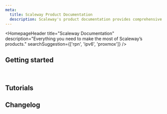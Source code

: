 ```yaml
---
meta:
  title: Scaleway Product Documentation
  description: Scaleway's product documentation provides comprehensive guides, tutorials, API references, and troubleshooting tips for managing cloud services.
---
```


<HomepageHeader
    title="Scaleway Documentation"
    description="Everything you need to make the most of Scaleway’s products."
    searchSuggestion={['rpn', 'ipv6', 'proxmox']}
/>

## Getting started

<Grid>
    <SummaryCard
        title="Take a tour"
        icon="console"
        description="Learn how to create an account and make the most of the Scaleway console."
        label="Start tour"
        url="/console/account/quickstart/"
    />
    <SummaryCard
        title="Understand quotas"
        icon="organization"
        description="Discover Organization quotas and learn how to increase them."
        label="Explore quotas"
        url="/identity-and-access-management/organizations-and-projects/additional-content/organization-quotas/"
    />
    <SummaryCard
        title="Launch your first Instance"
        icon="rocket"
        description="Create your first Instance and start running your applications."
        label="Get started"
        url="/compute/instances/quickstart/"
    />
    <SummaryCard
        title="Secure your server"
        icon="lock"
        description="Add an extra layer of safety to your server and resources with VPC."
        label="Discover VPC"
        url="/network/vpc/quickstart/"
    />
</Grid>

<br />

<ClickableBanner
    productLogo="cli"
    title="API Documentation"
    description="Discover our API and DevTools and check out integration tools for Scaleway products."
    url="https://www.scaleway.com/en/developers/"
    label="Go to API Documentation"
/>

## Tutorials

<Grid>
    <DefaultCard
        title="Deploying WordPress with LEMP on Ubuntu Bionic Beaver"
        url="/tutorials/wordpress-lemp-stack/"
        label="Read more"
    />
    <DefaultCard
        title="Deploying WordPress on Ubuntu Jammy Jellyfish (22.04 LTS) using LEMP"
        url="/tutorials/wordpress-lemp-stack-ubuntu-jammy-jellyfish-22-04/"
        label="Read more"
    />
    <DefaultCard
        title="Monitoring Instances with Zabbix on Ubuntu Jammy Jellyfish (22.04 LTS)"
        url="/tutorials/zabbix-monitoring/"
        label="Read more"
    />
    <DefaultCard
        title="Deploying a Zulip server"
        url="/tutorials/zulip/"
        label="Read more"
    />
</Grid>

## Changelog

<ChangelogList
    numberOfChanges={3}
/>
